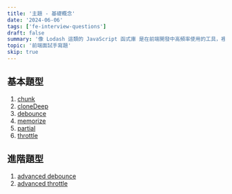 ```yaml
---
title: '主題 - 基礎概念'
date: '2024-06-06'
tags: ['fe-interview-questions']
draft: false
summary: '像 Lodash 這類的 JavaScript 函式庫 是在前端開發中高頻率使用的工具，裡面提供了很多實用的函式，讓我們可以快速對各種型別的資料進行操作，而本主題將會介紹一些常見的工具函式。'
topic: '前端面試手寫題'
skip: true
---
```


## 基本題型

1. [chunk](/writing/fe-interview-questions/utility/general/chunk)
2. [cloneDeep](/writing/fe-interview-questions/utility/general/cloneDeep)
3. [debounce](/writing/fe-interview-questions/utility/general/debounce)
4. [memorize](/writing/fe-interview-questions/utility/general/memorize)
5. [partial](/writing/fe-interview-questions/utility/general/partial)
6. [throttle](/writing/fe-interview-questions/utility/general/throttle)

## 進階題型

1. [advanced debounce](/writing/fe-interview-questions/utility/general/advanced-debounce)
2. [advanced throttle](/writing/fe-interview-questions/utility/general/advanced-throttle)

